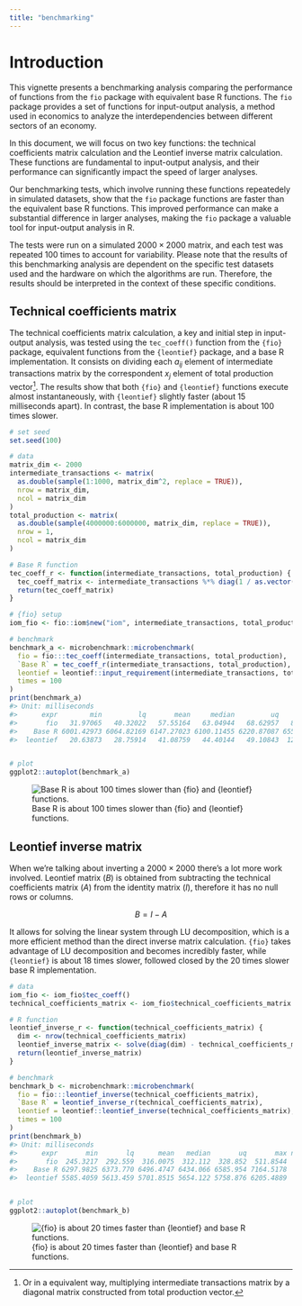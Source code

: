 ```yaml
---
title: "benchmarking"
---
```




# Introduction

This vignette presents a benchmarking analysis comparing the performance of functions from the `fio` package with equivalent base R functions. The `fio` package provides a set of functions for input-output analysis, a method used in economics to analyze the interdependencies between different sectors of an economy.

In this document, we will focus on two key functions: the technical coefficients matrix calculation and the Leontief inverse matrix calculation. These functions are fundamental to input-output analysis, and their performance can significantly impact the speed of larger analyses.

Our benchmarking tests, which involve running these functions repeatedely in simulated datasets, show that the `fio` package functions are faster than the equivalent base R functions. This improved performance can make a substantial difference in larger analyses, making the `fio` package a valuable tool for input-output analysis in R.

The tests were run on a simulated $2000 \times 2000$ matrix, and each test was repeated 100 times to account for variability. Please note that the results of this benchmarking analysis are dependent on the specific test datasets used and the hardware on which the algorithms are run. Therefore, the results should be interpreted in the context of these specific conditions.

## Technical coefficients matrix

The technical coefficients matrix calculation, a key and initial step in input-output analysis, was tested using the `tec_coeff()` function from the `{fio}` package, equivalent functions from the `{leontief}` package, and a base R implementation. It consists on dividing each $a_{ij}$ element of intermediate transactions matrix by the correspondent $x_j$ element of total production vector^[Or in a equivalent way, multiplying intermediate transactions matrix by a diagonal matrix constructed from total production vector.]. The results show that both `{fio}` and `{leontief}` functions execute almost instantaneously, with `{leontief}` slightly faster (about 15 milliseconds apart). In contrast, the base R implementation is about 100 times slower.


``` r
# set seed
set.seed(100)

# data
matrix_dim <- 2000
intermediate_transactions <- matrix(
  as.double(sample(1:1000, matrix_dim^2, replace = TRUE)),
  nrow = matrix_dim,
  ncol = matrix_dim
)
total_production <- matrix(
  as.double(sample(4000000:6000000, matrix_dim, replace = TRUE)),
  nrow = 1,
  ncol = matrix_dim
)

# Base R function
tec_coeff_r <- function(intermediate_transactions, total_production) {
  tec_coeff_matrix <- intermediate_transactions %*% diag(1 / as.vector(total_production))
  return(tec_coeff_matrix)
}

# {fio} setup
iom_fio <- fio::iom$new("iom", intermediate_transactions, total_production)

# benchmark
benchmark_a <- microbenchmark::microbenchmark(
  fio = fio:::tec_coeff(intermediate_transactions, total_production),
  `Base R` = tec_coeff_r(intermediate_transactions, total_production),
  leontief = leontief::input_requirement(intermediate_transactions, total_production),
  times = 100
)
print(benchmark_a)
#> Unit: milliseconds
#>      expr        min         lq       mean     median         uq        max neval
#>       fio   31.97065   40.32022   57.55164   63.04944   68.62957   84.36548   100
#>    Base R 6001.42973 6064.82169 6147.27023 6100.11455 6220.87087 6557.67636   100
#>  leontief   20.63873   28.75914   41.08759   44.40144   49.10843  121.40652   100
```

``` r

# plot
ggplot2::autoplot(benchmark_a)
```

![Base R is about 100 times slower than {fio} and {leontief} functions.](figure/benchmark_a-1.png)

## Leontief inverse matrix

When we're talking about inverting a $2000 \times 2000$ there's a lot more work involved. Leontief matrix ($B$) is obtained from subtracting the technical coefficients matrix ($A$) from the identity matrix ($I$), therefore it has no null rows or columns. 

$$B = I - A$$

It allows for solving the linear system through LU decomposition, which is a more efficient method than the direct inverse matrix calculation. `{fio}` takes advantage of LU decomposition and becomes incredibly faster, while `{leontief}` is about 18 times slower, followed closed by the 20 times slower base R implementation. 


``` r
# data
iom_fio <- iom_fio$tec_coeff()
technical_coefficients_matrix <- iom_fio$technical_coefficients_matrix

# R function
leontief_inverse_r <- function(technical_coefficients_matrix) {
  dim <- nrow(technical_coefficients_matrix)
  leontief_inverse_matrix <- solve(diag(dim) - technical_coefficients_matrix)
  return(leontief_inverse_matrix)
}

# benchmark
benchmark_b <- microbenchmark::microbenchmark(
  fio = fio:::leontief_inverse(technical_coefficients_matrix),
  `Base R` = leontief_inverse_r(technical_coefficients_matrix),
  leontief = leontief::leontief_inverse(technical_coefficients_matrix),
  times = 100
)
print(benchmark_b)
#> Unit: milliseconds
#>      expr       min       lq      mean   median       uq       max neval
#>       fio  245.3217  292.559  316.0075  312.112  328.852  511.8544   100
#>    Base R 6297.9825 6373.770 6496.4747 6434.066 6585.954 7164.5178   100
#>  leontief 5585.4059 5613.459 5701.8515 5654.122 5758.876 6205.4889   100
```

``` r

# plot
ggplot2::autoplot(benchmark_b)
```

![{fio} is about 20 times faster than {leontief} and base R functions.](figure/benchmark_b-1.png)
